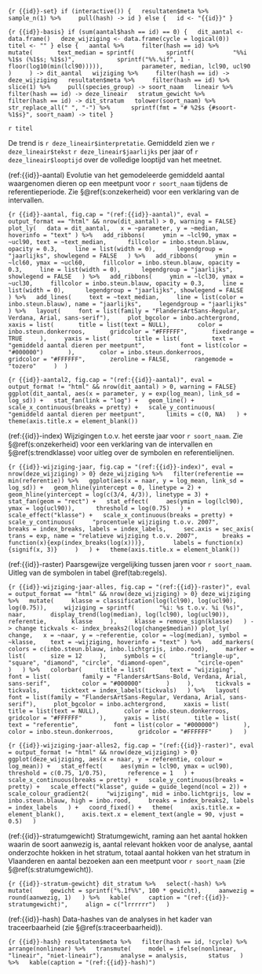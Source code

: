 ```{r {{id}}-set}
if (interactive()) {
  resultaten$meta %>%
    sample_n(1) %>%
    pull(hash) -> id
} else {
  id <- "{{id}}"
}
```

```{r {{id}}-basis}
if (sum(aantal$hash == id) == 0) {
  dit_aantal <- data.frame()
  deze_wijziging <- data.frame(cycle = logical(0))
  titel <- ""
} else {
  aantal %>%
    filter(hash == id) %>%
    mutate(
      text_median = sprintf(
        sprintf(
          "%%i %1$s (%1$s; %1$s)", 
          sprintf("%%.%if", 1 - floor(log10(min(lcl90))))),
          parameter, median, lcl90, ucl90
      )
    ) -> dit_aantal
  wijziging %>%
    filter(hash == id) -> deze_wijziging
  resultaten$meta %>%
    filter(hash == id) %>%
    slice(1) %>%
    pull(species_group) -> soort_naam
  lineair %>%
    filter(hash == id) -> deze_lineair
  stratum_gewicht %>%
    filter(hash == id) -> dit_stratum
  tolower(soort_naam) %>% 
    str_replace_all(" ", "-") %>% 
    sprintf(fmt = "# %2$s {#soort-%1$s}", soort_naam) -> titel
}
```

`r titel`

De trend is `r deze_lineair$interpretatie`.
Gemiddeld zien we `r deze_lineair$tekst` `r deze_lineair$jaarlijks` per jaar of `r deze_lineair$looptijd` over de volledige looptijd van het meetnet.

(ref:{{id}}-aantal) Evolutie van het gemodeleerde gemiddeld aantal waargenomen dieren op een meetpunt voor `r soort_naam` tijdens de referentieperiode. Zie §\@ref(s:onzekerheid) voor een verklaring van de intervallen.

```{r {{id}}-aantal, fig.cap = "(ref:{{id}}-aantal)", eval = output_format == "html" && nrow(dit_aantal) > 0, warning = FALSE}
plot_ly(
  data = dit_aantal,
  x = ~parameter, y = ~median,
  hoverinfo = "text"
) %>%
  add_ribbons(
    ymin = ~lcl90, ymax = ~ucl90, text = ~text_median, 
    fillcolor = inbo.steun.blauw, opacity = 0.3,
    line = list(width = 0), 
    legendgroup = "jaarlijks", showlegend = FALSE
  ) %>%
  add_ribbons(
    ymin = ~lcl60, ymax = ~ucl60,
    fillcolor = inbo.steun.blauw, opacity = 0.3,
    line = list(width = 0), 
    legendgroup = "jaarlijks", showlegend = FALSE
  ) %>%
  add_ribbons(
    ymin = ~lcl30, ymax = ~ucl30,
    fillcolor = inbo.steun.blauw, opacity = 0.3,
    line = list(width = 0), 
    legendgroup = "jaarlijks", showlegend = FALSE
  ) %>%
  add_lines(
    text = ~text_median,
    line = list(color = inbo.steun.blauw), name = "jaarlijks",
    legendgroup = "jaarlijks"
  ) %>%
  layout(
    font = list(family = "FlandersArtSans-Regular, Verdana, Arial, sans-serif"),
    plot_bgcolor = inbo.achtergrond,
    xaxis = list(
      title = list(text = NULL), 
      color = inbo.steun.donkerroos,
      gridcolor = "#FFFFFF",
      fixedrange = TRUE
    ),
    yaxis = list(
      title = list(
        text = "gemiddeld aantal dieren per meetpunt", 
        font = list(color = "#000000")
      ),
      color = inbo.steun.donkerroos,
      gridcolor = "#FFFFFF",
      zeroline = FALSE,
      rangemode = "tozero"
    )
 )
```

```{r {{id}}-aantal2, fig.cap = "(ref:{{id}}-aantal)", eval = output_format != "html" && nrow(dit_aantal) > 0, warning = FALSE}
ggplot(dit_aantal, aes(x = parameter, y = exp(log_mean), link_sd = log_sd)) +
  stat_fan(link = "log") +
  geom_line() +
  scale_x_continuous(breaks = pretty) +
  scale_y_continuous(
    "gemiddeld aantal dieren per meetpunt", 
    limits = c(0, NA)
  ) +
  theme(axis.title.x = element_blank())
```

(ref:{{id}}-index) Wijzigingen t.o.v. het eerste jaar voor `r soort_naam`. Zie §\@ref(s:onzekerheid) voor een verklaring van de intervallen en §\@ref(s:trendklasse) voor uitleg over de symbolen en referentielijnen.

```{r {{id}}-wijziging-jaar, fig.cap = "(ref:{{id}}-index)", eval = nrow(deze_wijziging) > 0}
deze_wijziging %>%
  filter(referentie == min(referentie)) %>%
  ggplot(aes(x = naar, y = log_mean, link_sd = log_sd)) +
  geom_hline(yintercept = 0, linetype = 2) +
  geom_hline(yintercept = log(c(3/4, 4/3)), linetype = 3) +
  stat_fan(geom = "rect") +
  stat_effect(
    aes(ymin = log(lcl90), ymax = log(ucl90)), 
    threshold = log(0.75)
  ) +
  scale_effect("klasse") +
  scale_x_continuous(breaks = pretty) +
  scale_y_continuous(
    "procentuele wijziging t.o.v. 2007", 
    breaks = index_breaks, labels = index_labels,
    sec.axis = sec_axis(
      trans = exp, name = "relatieve wijziging t.o.v. 2007",
      breaks = function(x){exp(index_breaks(log(x)))}, 
      labels = function(x){signif(x, 3)}
    )
  ) +
  theme(axis.title.x = element_blank())
```

(ref:{{id}}-raster) Paarsgewijze vergelijking tussen jaren voor `r soort_naam`. Uitleg van de symbolen in tabel \@ref(tab:regels).

```{r {{id}}-wijziging-jaar-alles, fig.cap = "(ref:{{id}}-raster)", eval = output_format == "html" && nrow(deze_wijziging) > 0}
deze_wijziging %>%
  mutate(
    klasse = classification(log(lcl90), log(ucl90), log(0.75)),
    wijziging = sprintf(
      "%i: %s t.o.v. %i (%s)", 
      naar,
      display_trend(log(median), log(lcl90), log(ucl90)),
      referentie,
      klasse
    ),
    klasse = remove_sign(klasse)
  ) -> change
tickvals <- index_breaks2(log(change$median))
plot_ly(
  change,
  x = ~naar, y = ~referentie, color = ~log(median), symbol = ~klasse, 
  text = ~wijziging, hoverinfo = "text"
) %>%
  add_markers(
    colors = c(inbo.steun.blauw, inbo.lichtgrijs, inbo.rood),
    marker = list(
      size = 12
    ),
    symbols = c(
      "triangle-up", "square", "diamond", "circle", "diamond-open", 
      "circle-open"
    )
  ) %>%
  colorbar(
    title = list(
      text = "wijziging", 
      font = list(
        family = "FlandersArtSans-Bold, Verdana, Arial, sans-serif",
        color = "#000000"
      )
    ), 
    tickvals = tickvals, 
    ticktext = index_labels(tickvals)
  ) %>%
  layout(
    font = list(family = "FlandersArtSans-Regular, Verdana, Arial, sans-serif"),
    plot_bgcolor = inbo.achtergrond,
    xaxis = list(
      title = list(text = NULL),
      color = inbo.steun.donkerroos,
      gridcolor = "#FFFFFF"
    ),
    yaxis = list(
      title = list(
        text = "referentie", 
        font = list(color = "#000000")
      ),
      color = inbo.steun.donkerroos,
      gridcolor = "#FFFFFF"
    )
  )
```

```{r {{id}}-wijziging-jaar-alles2, fig.cap = "(ref:{{id}}-raster)", eval = output_format != "html" && nrow(deze_wijziging) > 0}
ggplot(deze_wijziging, aes(x = naar, y = referentie, colour = log_mean)) +
  stat_effect(
    aes(ymin = lcl90, ymax = ucl90), 
    threshold = c(0.75, 1/0.75), 
    reference = 1
  ) +
  scale_x_continuous(breaks = pretty) +
  scale_y_continuous(breaks = pretty) +
  scale_effect("klasse", guide = guide_legend(ncol = 2)) +
  scale_colour_gradient2(
    "wijziging", mid = inbo.lichtgrijs, low = inbo.steun.blauw, high = inbo.rood,
    breaks = index_breaks2, labels = index_labels
  ) +
  coord_fixed() +
  theme(
    axis.title.x = element_blank(),
    axis.text.x = element_text(angle = 90, vjust = 0.5)
  )
```

(ref:{{id}}-stratumgewicht) Stratumgewicht, raming aan het aantal hokken waarin de soort aanwezig is, 
aantal relevant hokken voor de analyse, aantal onderzochte hokken in het 
stratum, totaal aantal hokken van het stratum in Vlaanderen en aantal bezoeken 
aan een meetpunt voor `r soort_naam` (zie §\@ref(s:stratumgewicht)).

```{r {{id}}-stratum-gewicht}
dit_stratum %>%
  select(-hash) %>%
  mutate(
    gewicht = sprintf("%.1f%%", 100 * gewicht),
    aanwezig = round(aanwezig, 1)
  ) %>%
  kable(
    caption = "(ref:{{id}}-stratumgewicht)",
    align = c("lrrrrrr")
  )
```

(ref:{{id}}-hash) Data-hashes van de analyses in het kader van traceerbaarheid (zie §\@ref(s:traceerbaarheid)).

```{r {{id}}-hash}
resultaten$meta %>%
  filter(hash == id, !cycle) %>%
  arrange(nonlinear) %>%
  transmute(
    model = ifelse(nonlinear, "lineair", "niet-lineair"),
    analyse = analysis, 
    status
  ) %>%
  kable(caption = "(ref:{{id}}-hash)")
```

